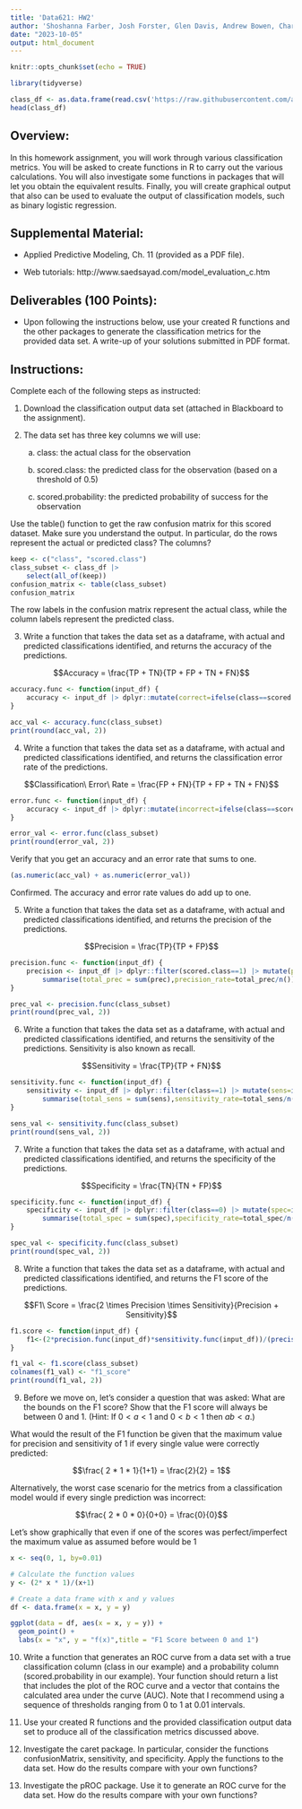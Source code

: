 ```yaml
---
title: 'Data621: HW2'
author: 'Shoshanna Farber, Josh Forster, Glen Davis, Andrew Bowen, Charles Ugiagbe'
date: "2023-10-05"
output: html_document
---
```


```r
knitr::opts_chunk$set(echo = TRUE)
```


```r
library(tidyverse)
```

```r
class_df <- as.data.frame(read.csv('https://raw.githubusercontent.com/andrewbowen19/businessAnalyticsDataMiningDATA621/main/data/hw2_input_classification-output-data.csv'))
head(class_df)
```

## Overview:

In this homework assignment, you will work through various classification metrics. You will be asked to create functions in R to carry out the various calculations. You will also investigate some functions in packages that will let you obtain the equivalent results. Finally, you will create graphical output that also can be used to evaluate the output of classification models, such as binary logistic regression.

## Supplemental Material:

* Applied Predictive Modeling, Ch. 11 (provided as a PDF file).

* Web tutorials: http://www.saedsayad.com/model_evaluation_c.htm

## Deliverables (100 Points):

* Upon following the instructions below, use your created R functions and the other packages to generate the classification metrics for the provided data set. A write-up of your solutions submitted in PDF format.

## Instructions:

Complete each of the following steps as instructed:

1. Download the classification output data set (attached in Blackboard to the assignment).

2. The data set has three key columns we will use:

    a. class: the actual class for the observation

    b. scored.class: the predicted class for the observation (based on a threshold of $0.5$)

    c. scored.probability: the predicted probability of success for the observation

Use the table() function to get the raw confusion matrix for this scored dataset. Make sure you understand the output. In particular, do the rows represent the actual or predicted class? The columns?

```r
keep <- c("class", "scored.class")
class_subset <- class_df |>
    select(all_of(keep))
confusion_matrix <- table(class_subset)
confusion_matrix
```

The row labels in the confusion matrix represent the actual class, while the column labels represent the predicted class.

3. Write a function that takes the data set as a dataframe, with actual and predicted classifications identified, and returns the accuracy of the predictions.

$$Accuracy = \frac{TP + TN}{TP + FP + TN + FN}$$

```r
accuracy.func <- function(input_df) {
    accuracy <- input_df |> dplyr::mutate(correct=ifelse(class==scored.class,1,0)) |> summarise(total_correct = sum(correct),accuracy=total_correct/n()) |> select(c(accuracy))
}

acc_val <- accuracy.func(class_subset)
print(round(acc_val, 2))
```
4. Write a function that takes the data set as a dataframe, with actual and predicted classifications identified, and returns the classification error rate of the predictions.

$$Classification\ Error\ Rate = \frac{FP + FN}{TP + FP + TN + FN}$$

```r
error.func <- function(input_df) {
    accuracy <- input_df |> dplyr::mutate(incorrect=ifelse(class==scored.class,0,1)) |> summarise(total_incorrect = sum(incorrect),error_rate=total_incorrect/n()) |> select(c(error_rate))
}

error_val <- error.func(class_subset)
print(round(error_val, 2))
```


Verify that you get an accuracy and an error rate that sums to one.

```r
(as.numeric(acc_val) + as.numeric(error_val))
```

Confirmed. The accuracy and error rate values do add up to one.

5. Write a function that takes the data set as a dataframe, with actual and predicted classifications identified, and returns the precision of the predictions.

$$Precision = \frac{TP}{TP + FP}$$

```r
precision.func <- function(input_df) {
    precision <- input_df |> dplyr::filter(scored.class==1) |> mutate(prec=ifelse(class==scored.class,1,0)) |> 
        summarise(total_prec = sum(prec),precision_rate=total_prec/n()) |> select(c(precision_rate))
}

prec_val <- precision.func(class_subset)
print(round(prec_val, 2))
```

6. Write a function that takes the data set as a dataframe, with actual and predicted classifications identified, and returns the sensitivity of the predictions. Sensitivity is also known as recall.

$$Sensitivity = \frac{TP}{TP + FN}$$

```r
sensitivity.func <- function(input_df) {
    sensitivity <- input_df |> dplyr::filter(class==1) |> mutate(sens=ifelse(class==scored.class,1,0)) |> 
        summarise(total_sens = sum(sens),sensitivity_rate=total_sens/n()) |> select(c(sensitivity_rate))
}

sens_val <- sensitivity.func(class_subset)
print(round(sens_val, 2))
```

7. Write a function that takes the data set as a dataframe, with actual and predicted classifications identified, and returns the specificity of the predictions.

$$Specificity = \frac{TN}{TN + FP}$$

```r
specificity.func <- function(input_df) {
    specificity <- input_df |> dplyr::filter(class==0) |> mutate(spec=ifelse(class==scored.class,1,0)) |> 
        summarise(total_spec = sum(spec),specificity_rate=total_spec/n()) |> select(c(specificity_rate))
}

spec_val <- specificity.func(class_subset)
print(round(spec_val, 2))
```

8. Write a function that takes the data set as a dataframe, with actual and predicted classifications identified, and returns the F1 score of the predictions.

$$F1\ Score = \frac{2 \times Precision \times Sensitivity}{Precision + Sensitivity}$$

```r
f1.score <- function(input_df) {
    f1<-(2*precision.func(input_df)*sensitivity.func(input_df))/(precision.func(input_df)+sensitivity.func(input_df))
}

f1_val <- f1.score(class_subset)
colnames(f1_val) <- "f1_score"
print(round(f1_val, 2))
```

9. Before we move on, let’s consider a question that was asked: What are the bounds on the F1 score? Show that the F1 score will always be between $0$ and $1$. (Hint: If $0 < a < 1$ and $0 < b < 1$ then $ab < a$.)

What would the result of the F1 function be given that the maximum value for precision and sensitivity of 1 if every single value were correctly predicted:

$$\frac{ 2 * 1 * 1}{1+1} = \frac{2}{2} = 1$$

Alternatively, the worst case scenario for the metrics from a classification model would if every single prediction was incorrect:

$$\frac{ 2 * 0 * 0}{0+0} = \frac{0}{0}$$

Let's show graphically that even if one of the scores was perfect/imperfect the maximum value as assumed before would be 1

```r
x <- seq(0, 1, by=0.01)

# Calculate the function values
y <- (2* x * 1)/(x+1)

# Create a data frame with x and y values
df <- data.frame(x = x, y = y)

ggplot(data = df, aes(x = x, y = y)) +
  geom_point() +
  labs(x = "x", y = "f(x)",title = "F1 Score between 0 and 1")
```


10. Write a function that generates an ROC curve from a data set with a true classification column (class in our example) and a probability column (scored.probability in our example). Your function should return a list that includes the plot of the ROC curve and a vector that contains the calculated area under the curve (AUC). Note that I recommend using a sequence of thresholds ranging from 0 to 1 at 0.01 intervals.


11. Use your created R functions and the provided classification output data set to produce all of the classification metrics discussed above.


12. Investigate the caret package. In particular, consider the functions confusionMatrix, sensitivity, and specificity. Apply the functions to the data set. How do the results compare with your own functions?


13. Investigate the pROC package. Use it to generate an ROC curve for the data set. How do the results compare with your own functions?
